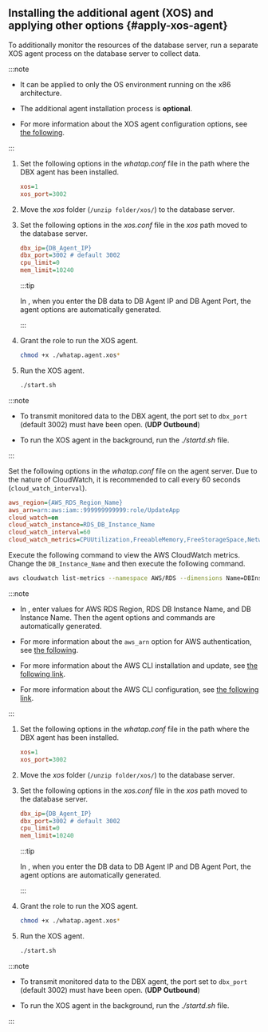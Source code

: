 ## Installing the additional agent (XOS) and applying other options {#apply-xos-agent}

To additionally monitor the resources of the database server, run a separate XOS agent process on the database server to collect data.

:::note

- It can be applied to only the OS environment running on the x86 architecture.

- The additional agent installation process is **optional**.

<InDoc product="postgresql,mysql,oracle,cubrid,redis,mongodb">

- For more information about the XOS agent configuration options, see [the following](agent-xos-settings).

</InDoc>

:::

<InDoc product="postgresql,mysql,oracle,cubrid,redis">

<Tabs groupId="dbXos">
<TabItem value="xos" label="XOS">

<ImgLang img='xos-agent.png' desc='' />

1. Set the following options in the _whatap.conf_ file in the path where the DBX agent has been installed.

   ```ini title='whatap.conf'
   xos=1
   xos_port=3002
   ```

2. Move the _xos_ folder (`/unzip folder/xos/`) to the database server.

3. Set the following options in the _xos.conf_ file in the _xos_ path moved to the database server.

   ```ini title='xos.conf'
   dbx_ip={DB_Agent_IP}
   dbx_port=3002 # default 3002
   cpu_limit=0
   mem_limit=10240
   ```

   :::tip

   In <Cmdname sid="side_agentInstall" className="uitext" />, when you enter the DB data to <UI>DB Agent IP</UI> and <UI>DB Agent Port</UI>, the agent options are automatically generated.

   :::

4. Grant the role to run the XOS agent.

   ```bash
   chmod +x ./whatap.agent.xos*
   ```

5. Run the XOS agent.

   ```bash
   ./start.sh
   ```

:::note

- To transmit monitored data to the DBX agent, the port set to `dbx_port` (default 3002) must have been open. (**UDP Outbound**)

- To run the XOS agent in the background, run the _./startd.sh_ file.

:::

</TabItem>
<TabItem value="rds" label="RDS : AWS CloudWatch">

Set the following options in the _whatap.conf_ file on the agent server. Due to the nature of CloudWatch, it is recommended to call every 60 seconds (`cloud_watch_interval`).

```ini title='whatap.conf'
aws_region={AWS_RDS_Region_Name}
aws_arn=arn:aws:iam::999999999999:role/UpdateApp
cloud_watch=on
cloud_watch_instance=RDS_DB_Instance_Name
cloud_watch_interval=60
cloud_watch_metrics=CPUUtilization,FreeableMemory,FreeStorageSpace,NetworkTransmitThroughput,NetworkReceiveThroughput
```

Execute the following command to view the AWS CloudWatch metrics. Change the `DB_Instance_Name` and then execute the following command.

```bash
aws cloudwatch list-metrics --namespace AWS/RDS --dimensions Name=DBInstanceIdentifier,Value={DB_Instance_Name}
```

:::note

- In <Cmdname sid="side_agentInstall" className="uitext" />, enter values for <UI>AWS RDS Region</UI>, <UI>RDS DB Instance Name</UI>, and <UI>DB Instance Name</UI>. Then the agent options and commands are automatically generated.

- For more information about the `aws_arn` option for AWS authentication, see [the following](agent-dbx-settings#using-aws-rds).

- For more information about the AWS CLI installation and update, see [the following link](https://docs.aws.amazon.com/ko_kr/cli/latest/userguide/getting-started-install.html).

- For more information about the AWS CLI configuration, see [the following link](https://docs.aws.amazon.com/ko_kr/cli/latest/userguide/cli-chap-configure.html).

:::

</TabItem>
</Tabs>

</InDoc>

<InDoc product="altibase,mongodb,mssql,tibero">

<ImgLang img='xos-agent.png' desc='' />

1. Set the following options in the _whatap.conf_ file in the path where the DBX agent has been installed.

   ```ini title='whatap.conf'
   xos=1
   xos_port=3002
   ```

2. Move the _xos_ folder (`/unzip folder/xos/`) to the database server.

3. Set the following options in the _xos.conf_ file in the _xos_ path moved to the database server.

   ```ini title='xos.conf'
   dbx_ip={DB_Agent_IP}
   dbx_port=3002 # default 3002
   cpu_limit=0
   mem_limit=10240
   ```

   :::tip

   In <Cmdname sid="side_agentInstall" className="uitext" />, when you enter the DB data to <UI>DB Agent IP</UI> and <UI>DB Agent Port</UI>, the agent options are automatically generated.

   :::

4. Grant the role to run the XOS agent.

   ```bash
   chmod +x ./whatap.agent.xos*
   ```

5. Run the XOS agent.

   ```bash
   ./start.sh
   ```

:::note

- To transmit monitored data to the DBX agent, the port set to `dbx_port` (default 3002) must have been open. (**UDP Outbound**)

- To run the XOS agent in the background, run the _./startd.sh_ file.

:::

</InDoc>
